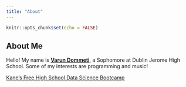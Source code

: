 ```yaml
---
title: "About"
---
```


```r
knitr::opts_chunk$set(echo = FALSE)
```

## About Me
Hello! My name is [**Varun Dommeti**](https://github.com/d-varun), a Sophomore at Dublin Jerome High School. Some of my interests are programming and music!

[Kane’s Free High School Data Science Bootcamp](https://bootcamp.davidkane.info/)